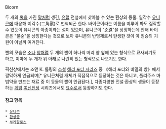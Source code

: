 Bicorn

두 개의 [[뿔]]을 가진 [[말]]처럼 생긴, [[유럽]] 전설에서 찾아볼 수 있는 환상의 동물. 일각수 [[유니콘]]에 대응해 이각수(二角獸)로 번역되곤 한다. 바이콘이라는 이름을 미루어 봐도 짐작할 수 있듯이 유니콘의 아종이라는 설이 있으며, 유니콘이 "[[순결]]"을 상징하는데 반해 바이콘은 "불순"을 상징한다는 것으로 보아 유니콘의 반명제로서 탄생한 것이 이 짐승의 기원이 아닐까 여겨진다.

뿔의 모습은 [[소]]나 [[양]]처럼 두 개의 뿔이 하나씩 머리 양 옆에 있는 형식으로 묘사되기도 하고, 이마에 두 개가 위 아래로 나란히 있는 형식으로 나오기도 한다.

픽션상에서는 조앤 K. 롤링의 [[소설]] [[해리 포터 시리즈]] 중 《해리 포터와 비밀의 방》에서 짤막하게 언급되며[* 유니콘처럼 개체가 직접적으로 등장하는 것은 아니고, 폴리주스 마법약을 만드는 재료 중 이 동물의 뿔이 언급된다.], 다종다양한 전설·환상의 생물이 등장하는 [[게임]] [[여신전생]] 시리즈에서도 [[요수]]로서 등장하기도 한다.

==== 참고 항목 ====
 * [[유니콘]]
 * [[환상종]]
 * [[부케팔로스]]
